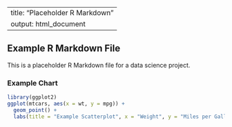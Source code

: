
---
title: "Placeholder R Markdown"
output: html_document
---

## Example R Markdown File

This is a placeholder R Markdown file for a data science project.

### Example Chart

```r
library(ggplot2)
ggplot(mtcars, aes(x = wt, y = mpg)) +
  geom_point() +
  labs(title = "Example Scatterplot", x = "Weight", y = "Miles per Gallon")
```
